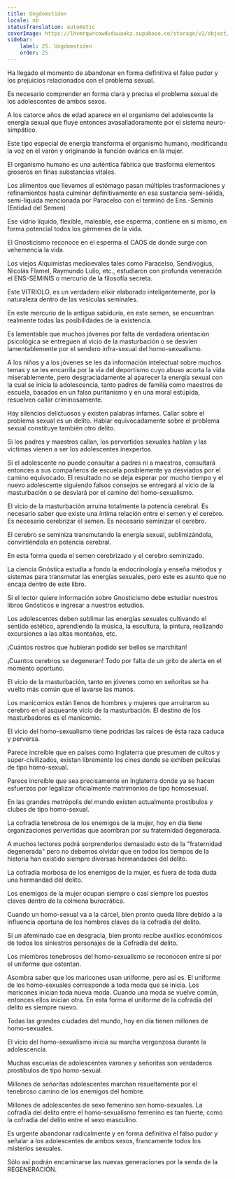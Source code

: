 ```yaml
---
title: Ungdomstiden
locale: nb
statusTranslation: automatic
coverImage: https://lhvmrqwrcowdvduuaukz.supabase.co/storage/v1/object/public/strapi-uploads/small_cover-educacion-fundamental.webp-2d51a7828a2b1309555be27f7e2a61a0.webp
sidebar:
    label: 25. Ungdomstiden
    order: 25
---
```

Ha llegado el momento de abandonar en forma definitiva el falso pudor y los prejuicios relacionados con el problema sexual.

Es necesario comprender en forma clara y precisa el problema sexual de los adolescentes de ambos sexos.

A los catorce años de edad aparece en el organismo del adolescente la energía sexual que fluye entonces avasalladoramente por el sistema neuro-simpático.

Este tipo especial de energía transforma el organismo humano, modificando la voz en el varón y originando la función ovárica en la mujer.

El organismo humano es una auténtica fábrica que trasforma elementos groseros en finas substancias vitales.

Los alimentos que llevamos al estómago pasan múltiples trasformaciones y refinamientos hasta culminar definitivamente en esa sustancia semi-sólida, semi-líquida mencionada por Paracelso con el terminó de Ens.-Seminis (Entidad del Semen)

Ese vidrio líquido, flexible, maleable, ese esperma, contiene en si mismo, en forma potencial todos los gérmenes de la vida.

El Gnosticismo reconoce en el esperma el CAOS de donde surge con vehemencia la vida.

Los viejos Alquimistas medioevales tales como Paracelso, Sendivogius, Nicolás Flamel, Raymundo Lulio, etc., estudiaron con profunda veneración el ENS-SEMINIS o mercurio de la filosofía secreta.

Este VITRIOLO, es un verdadero elixir elaborado inteligentemente, por la naturaleza dentro de las vesículas seminales.

En este mercurio de la antigua sabiduría, en este semen, se encuentran realmente todas las posibilidades de la existencia.

Es lamentable que muchos jóvenes por falta de verdadera orientación psicológica se entreguen al vicio de la masturbación o se desvíen lamentablemente por el sendero infra-sexual del homo-sexualismo.

A los niños y a los jóvenes se les da información intelectual sobre muchos temas y se les encarrila por la vía del deportismo cuyo abuso acorta la vida miserablemente, pero desgraciadamente al aparecer la energía sexual con la cual se inicia la adolescencia, tanto padres de familia como maestros de escuela, basados en un falso puritanismo y en una moral estúpida, resuelven callar criminosamente.

Hay silencios delictuosos y existen palabras infames. Callar sobre el problema sexual es un delito. Hablar equivocadamente sobre el problema sexual constituye también otro delito.

Si los padres y maestros callan, los pervertidos sexuales hablan y las víctimas vienen a ser los adolescentes inexpertos.

Si el adolescente no puede consultar a padres ni a maestros, consultará entonces a sus compañeros de escuela posiblemente ya desviados por el camino equivocado. El resultado no se deja esperar por mucho tiempo y el nuevo adolescente siguiendo falsos consejos se entregará al vicio de la masturbación o se desviará por el camino del homo-sexualismo.

El vicio de la masturbación arruina totalmente la potencia cerebral. Es necesario saber que existe una íntima relación entre el semen y el cerebro. Es necesario cerebrizar el semen. Es necesario seminizar el cerebro.

El cerebro se seminiza transmutando la energía sexual, sublimizándola, convirtiéndola en potencia cerebral.

En esta forma queda el semen cerebrizado y el cerebro seminizado.

La ciencia Gnóstica estudia a fondo la endocrinología y enseña métodos y sistemas para transmutar las energías sexuales, pero este es asunto que no encaja dentro de este libro.

Si el lector quiere información sobre Gnosticismo debe estudiar nuestros libros Gnósticos e ingresar a nuestros estudios.

Los adolescentes deben sublimar las energías sexuales cultivando el sentido estético, aprendiendo la música, la escultura, la pintura, realizando excursiones a las altas montañas, etc.

¡Cuántos rostros que hubieran podido ser bellos se marchitan!

¡Cuantos cerebros se degeneran! Todo por falta de un grito de alerta en el momento oportuno.

El vicio de la masturbación, tanto en jóvenes como en señoritas se ha vuelto más común que el lavarse las manos.

Los manicomios están llenos de hombres y mujeres que arruinaron su cerebro en el asqueante vicio de la masturbación. El destino de los masturbadores es el manicomio.

El vicio del homo-sexualismo tiene podridas las raíces de ésta raza caduca y perversa.

Parece increíble que en países como Inglaterra que presumen de cultos y súper-civilizados, existan libremente los cines donde se exhiben películas de tipo homo-sexual.

Parece increíble que sea precisamente en Inglaterra donde ya se hacen esfuerzos por legalizar oficialmente matrimonios de tipo homosexual.

En las grandes metrópolis del mundo existen actualmente prostíbulos y clubes de tipo homo-sexual.

La cofradía tenebrosa de los enemigos de la mujer, hoy en día tiene organizaciones pervertidas que asombran por su fraternidad degenerada.

A muchos lectores podrá sorprenderlos demasiado esto de la "fraternidad degenerada" pero no debemos olvidar que en todos los tiempos de la historia han existido siempre diversas hermandades del delito.

La cofradía morbosa de los enemigos de la mujer, es fuera de toda duda una hermandad del delito.

Los enemigos de la mujer ocupan siempre o casi siempre los puestos claves dentro de la colmena burocrática.

Cuando un homo-sexual va a la cárcel, bien pronto queda libre debido a la influencia oportuna de los hombres claves de la cofradía del delito.

Si un afeminado cae en desgracia, bien pronto recibe auxilios económicos de todos los siniestros personajes de la Cofradía del delito.

Los miembros tenebrosos del homo-sexualismo se reconocen entre si por el uniforme que ostentan.

Asombra saber que los maricones usan uniforme, pero así es. El uniforme de los homo-sexuales corresponde a toda moda que se inicia. Los maricones inician toda nueva moda. Cuando una moda se vuelve común, entonces ellos inician otra. En esta forma el uniforme de la cofradía del delito es siempre nuevo.

Todas las grandes ciudades del mundo, hoy en día tienen millones de homo-sexuales.

El vicio del homo-sexualismo inicia su marcha vergonzosa durante la adolescencia.

Muchas escuelas de adolescentes varones y señoritas son verdaderos prostíbulos de tipo homo-sexual.

Millones de señoritas adolescentes marchan resueltamente por el tenebroso camino de los enemigos del hombre.

Millones de adolescentes de sexo femenino son homo-sexuales. La cofradía del delito entre el homo-sexualismo femenino es tan fuerte, como la cofradía del delito entre el sexo masculino.

Es urgente abandonar radicalmente y en forma definitiva el falso pudor y señalar a los adolescentes de ambos sexos, francamente todos los misterios sexuales.

Sólo así podrán encaminarse las nuevas generaciones por la senda de la REGENERACIÓN.
